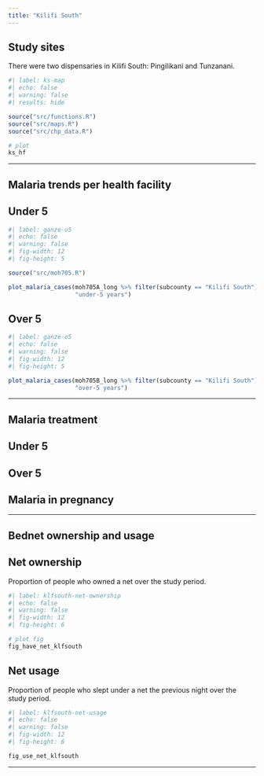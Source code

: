 ```yaml
---
title: "Kilifi South"
---
```


## Study sites

There were two dispensaries in Kilifi South: Pingilikani and Tunzanani.

```r
#| label: ks-map
#| echo: false
#| warning: false
#| results: hide

source("src/functions.R")
source("src/maps.R")
source("src/chp_data.R")

# plot
ks_hf
```

------------------------------------------------------------------------

## Malaria trends per health facility

::: panel-tabset
## Under 5

```r
#| label: ganze-u5
#| echo: false
#| warning: false
#| fig-width: 12
#| fig-height: 5

source("src/moh705.R")

plot_malaria_cases(moh705A_long %>% filter(subcounty == "Kilifi South"), 
                   "under-5 years")
```

## Over 5

```r
#| label: ganze-o5
#| echo: false
#| warning: false
#| fig-width: 12
#| fig-height: 5

plot_malaria_cases(moh705B_long %>% filter(subcounty == "Kilifi South"), 
                   "over-5 years")
```
:::

------------------------------------------------------------------------

## Malaria treatment

::: panel-tabset
## Under 5

## Over 5

## Malaria in pregnancy
:::

------------------------------------------------------------------------

## Bednet ownership and usage

::: panel-tabset
## Net ownership

Proportion of people who owned a net over the study period.

```r
#| label: klfsouth-net-ownership
#| echo: false
#| warning: false
#| fig-width: 12
#| fig-height: 6

# plot fig
fig_have_net_klfsouth
```

## Net usage

Proportion of people who slept under a net the previous night over the study period.

```r
#| label: klfsouth-net-usage
#| echo: false
#| warning: false
#| fig-width: 12
#| fig-height: 6

fig_use_net_klfsouth
```
:::

------------------------------------------------------------------------
